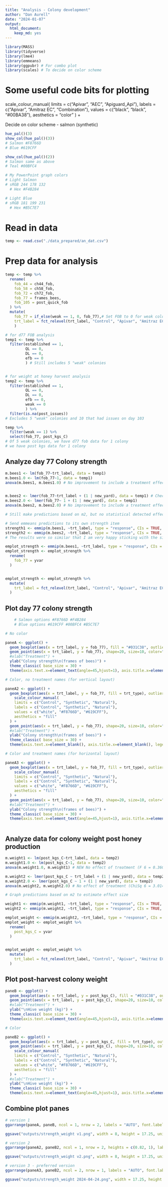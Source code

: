 ```yaml
---
title: "Analysis - Colony development"
author: "Dan Aurell"
date: "2024-01-07"
output:   
  html_document: 
    keep_md: yes
---
```


```r
library(MASS)
library(tidyverse)
library(lme4)
library(emmeans)
library(ggpubr) # For combo plot
library(scales) # To decide on color scheme
```

# Some useful code bits for plotting

  scale_colour_manual(
    limits = c("Apivar", "AEC", "Apiguard_Api"),
    labels = c("Apivar", "Amitraz EC", "Combination"),
    values = c("black", "black", "#00BA38"), 
    aesthetics = "color"
  ) +


Decide on color scheme
- salmon (synthetic)

```r
hue_pal()(3)
show_col(hue_pal()(3))
# Salmon #F8766D
# Blue #619CFF

show_col(hue_pal()(2))
# Salmon same as above
# Teal #00BFC4

# My PowerPoint graph colors
# Light Salmon
# sRGB 244 178 132
  # Hex #F4B284

# Light Blue
# sRGB 181 199 231
  # Hex #B5C7E7
```


# Read in data

```r
temp <- read.csv("./data_prepared/an_dat.csv")
```

# Prep data for analysis

```r
temp <- temp %>% 
  rename(
    fob_44 = ch44_fob,
    fob_58 = ch58_fob,
    fob_72 = ch72_fob,
    fob_77 = frames_bees,
    fob_105 = post_quick_fob
  ) %>% 
  mutate(
    fob_77 = if_else(weak == 1, 0, fob_77),# Set FOB to 0 for weak colonies
    trt_label = fct_relevel(trt_label, "Control", "Apivar", "Amitraz EC", "OA Dribble", "5x OA Dribble", "OA Vapor", "HopGuard")
    )

# for d77 FOB analysis
temp1 <- temp %>% 
  filter(established == 1,
         QL == 0,
         DL == 0, 
         efb == 0
         ) # Still includes 5 "weak" colonies


# for weight at honey harvest analysis
temp2 <- temp %>% 
  filter(established == 1,
         QL == 0,
         DL == 0, 
         efb == 0,
         weak == 0
         ) %>% 
  filter(is.na(post_issues))
# Excludes 5 "weak" colonies and 10 that had issues on day 103

temp %>% 
  filter(weak == 1) %>% 
  select(fob_77, post_kgs_C)
# Of 5 weak colonies, we have d77 fob data for 1 colony
# we have post kgs data for 1 colony

```



## Analyze day 77 Colony strength

```r
m.bees1 <- lm(fob_77~trt_label, data = temp1) 
m.bees1.0 <- lm(fob_77~1, data = temp1) 
anova(m.bees1, m.bees1.0) # No improvement to include a treatment effect (ChiSq 6 = 0.0297, p=0.999)


m.bees2 <- lmer(fob_77~trt_label + (1 | new_yard), data = temp1) # Check whether yard level random effect changes results
m.bees2.0 <- lmer(fob_77~ 1 + (1 | new_yard), data = temp1)
anova(m.bees2, m.bees2.0) # No improvement to include a treatment effect (ChiSq 6 = 0.18, p=0.999)

# Still make predictions based on m2, but no statistical detected effect of treatment

# Send emmeans predictions to its own strength item
strength1 <- emmip(m.bees1, ~trt_label, type = "response", CIs = TRUE, plotit = FALSE)
strength2 <- emmip(m.bees2, ~trt_label, type = "response", CIs = TRUE, plotit = FALSE)
# The results were so similar that I am very happy sticking with the simpler model (no random effect)

emplot_strength <- emmip(m.bees1, ~trt_label, type = "response", CIs = TRUE, plotit = FALSE)
emplot_strength <- emplot_strength %>% 
  rename(
    fob_77 = yvar
  )


emplot_strength <- emplot_strength %>% 
  mutate(
    trt_label = fct_relevel(trt_label, "Control", "Apivar", "Amitraz EC", "OA Dribble", "5x OA Dribble", "OA Vapor", "HopGuard")
  )


```

## Plot day 77 colony strength

```r
    # Salmon options #F8766D #F4B284
    # Blue options #619CFF #00BFC4 #B5C7E7

# No color

paneA <- ggplot() +
  geom_boxplot(aes(x = trt_label, y = fob_77), fill = "#031C38", outlier.shape = NA, color = "black", data = temp1) +
  geom_point(aes(x = trt_label, y = fob_77), shape=20, size=10, color="black", fill="black", data = emplot_strength) +
  #xlab("Treatment") +
  ylab("Colony strength\n(frames of bees)") +
  theme_classic( base_size = 30) +
  theme(axis.text.x=element_text(angle=45,hjust=1), axis.title.x=element_blank())

# Color, no treatment names (for vertical layout)

paneA2 <- ggplot() +
  geom_boxplot(aes(x = trt_label, y = fob_77, fill = trt_type), outlier.shape = NA, color = "black", data = temp1) +
    scale_colour_manual(
    limits = c("Control", "Synthetic", "Natural"),
    labels = c("Control", "Synthetic", "Natural"),
    values = c("white", "#F8766D", "#619CFF"), 
    aesthetics = "fill"
  ) +  
  geom_point(aes(x = trt_label, y = fob_77), shape=20, size=10, color="black", fill="black", data = emplot_strength) +
  #xlab("Treatment") +
  ylab("Colony strength\n(frames of bees)") +
  theme_classic( base_size = 30) +
  theme(axis.text.x=element_blank(), axis.title.x=element_blank(), legend.position = "none")

# Color and treatment names (for horizontal layout)

paneA3 <- ggplot() +
  geom_boxplot(aes(x = trt_label, y = fob_77, fill = trt_type), outlier.shape = NA, color = "black", data = temp1) +
    scale_colour_manual(
    limits = c("Control", "Synthetic", "Natural"),
    labels = c("Control", "Synthetic", "Natural"),
    values = c("white", "#F8766D", "#619CFF"), 
    aesthetics = "fill"
  ) +  
  geom_point(aes(x = trt_label, y = fob_77), shape=20, size=10, color="black", fill="black", data = emplot_strength) +
  #xlab("Treatment") +
  ylab("Colony strength\n(frames of bees)") +
  theme_classic( base_size = 30) +
  theme(axis.text.x=element_text(angle=45,hjust=1), axis.title.x=element_blank(), legend.position = "none")



```




## Analyze data for colony weight post honey production

```r
m.weight1 <- lm(post_kgs_C~trt_label, data = temp2)
m.weight1.0 <- lm(post_kgs_C~1, data = temp2)
anova(m.weight1.0, m.weight1) # NEW No effect of treatment (F 6 = 0.3604, p=0.9023)

m.weight2 <- lmer(post_kgs_C ~ trt_label + (1 | new_yard), data = temp2)
m.weight2.0 <- lmer(post_kgs_C ~ 1 + (1 | new_yard), data = temp2)
anova(m.weight2, m.weight2.0) # No effect of treatment (ChiSq 6 = 3.0146, p=0.807)

# Graph predictions based on m2 to estimate effect size

weight1 <- emmip(m.weight1, ~trt_label, type = "response", CIs = TRUE, plotit = FALSE)
weight2 <- emmip(m.weight2, ~trt_label, type = "response", CIs = TRUE, plotit = FALSE)

emplot_weight <- emmip(m.weight2, ~trt_label, type = "response", CIs = TRUE, plotit = FALSE)
emplot_weight <- emplot_weight %>% 
  rename(
    post_kgs_C = yvar
  )


emplot_weight <- emplot_weight %>% 
  mutate(
    trt_label = fct_relevel(trt_label, "Control", "Apivar", "Amitraz EC", "OA Dribble", "5x OA Dribble", "OA Vapor", "HopGuard")
  )


```


## Plot post-harvest colony weight 

```r
paneB <- ggplot() +
  geom_boxplot(aes(x = trt_label, y = post_kgs_C), fill = "#031C38", outlier.shape = NA, color = "black", data = temp2) +
  geom_point(aes(x = trt_label, y = post_kgs_C), shape=20, size=10, color="black", fill="black", data = emplot_weight) +
  #xlab("Treatment") +
  ylab("\nHive weight (kg)") +
  theme_classic( base_size = 30) +
  theme(axis.text.x=element_text(angle=45,hjust=1), axis.title.x=element_blank())

# Color

paneB2 <- ggplot() +
  geom_boxplot(aes(x = trt_label, y = post_kgs_C, fill = trt_type), outlier.shape = NA, color = "black", data = temp2) +
  geom_point(aes(x = trt_label, y = post_kgs_C), shape=20, size=10, color="black", fill="black", data = emplot_weight) +
    scale_colour_manual(
    limits = c("Control", "Synthetic", "Natural"),
    labels = c("Control", "Synthetic", "Natural"),
    values = c("white", "#F8766D", "#619CFF"), 
    aesthetics = "fill"
  ) +  
  #xlab("Treatment") +
  ylab("\nHive weight (kg)") +
  theme_classic( base_size = 30) +
  theme(axis.text.x=element_text(angle=45,hjust=1), axis.title.x=element_blank(), legend.position = "none")

```



## Combine plot panes

```r
# version 1
ggarrange(paneA, paneB, ncol = 1, nrow = 2, labels = "AUTO", font.label = list(size = 30))

ggsave("outputs/strength_weight v1.png", width = 8, height = 17.25, units = "in")

# version 2
ggarrange(paneA2, paneB2, ncol = 1, nrow = 2, heights = c(0.82, 1), labels = "AUTO", font.label = list(size = 30)) # common.legend = TRUE

ggsave("outputs/strength_weight v2.png", width = 8, height = 17.25, units = "in")

# version 3 - preferred version
ggarrange(paneA3, paneB2, ncol = 2, nrow = 1, labels = "AUTO", font.label = list(size = 30)) # common.legend = TRUE

ggsave("outputs/strength_weight 2024-04-24.png", width = 17.25, height = 8, units = "in")
```


